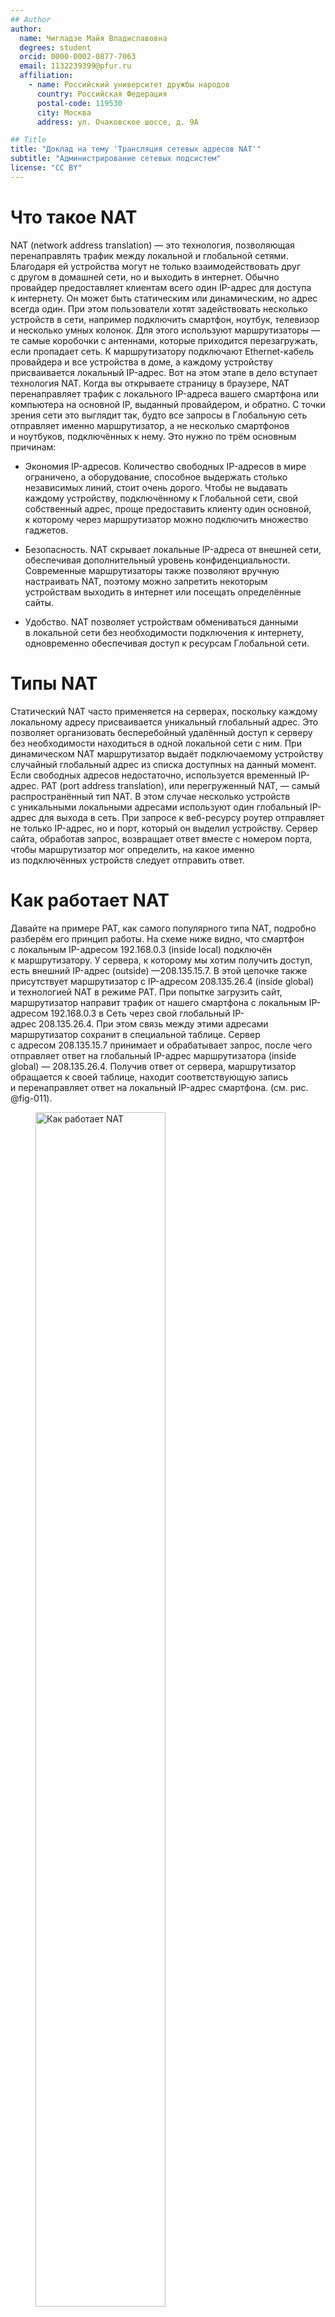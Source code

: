 ```yaml
---
## Author
author:
  name: Чигладзе Майя Владиславовна
  degrees: student
  orcid: 0000-0002-0877-7063
  email: 1132239399@pfur.ru
  affiliation:
    - name: Российский университет дружбы народов
      country: Российская Федерация
      postal-code: 119530
      city: Москва
      address: ул. Очаковское шоссе, д. 9А

## Title
title: "Доклад на тему 'Трансляция сетевых адресов NAT'"
subtitle: "Администрирование сетевых подсистем"
license: "CC BY"
---
```


# Что такое NAT

NAT (network address translation) — это технология, позволяющая перенаправлять трафик между локальной и глобальной сетями. Благодаря ей устройства могут не только взаимодействовать друг с другом в домашней сети, но и выходить в интернет.
Обычно провайдер предоставляет клиентам всего один IP-адрес для доступа к интернету. Он может быть статическим или динамическим, но адрес всегда один. При этом пользователи хотят задействовать несколько устройств в сети, например подключить смартфон, ноутбук, телевизор и несколько умных колонок.
Для этого используют маршрутизаторы — те самые коробочки с антеннами, которые приходится перезагружать, если пропадает сеть. К маршрутизатору подключают Ethernet-кабель провайдера и все устройства в доме, а каждому устройству присваивается локальный IP-адрес.
Вот на этом этапе в дело вступает технология NAT. Когда вы открываете страницу в браузере, NAT перенаправляет трафик с локального IP-адреса вашего смартфона или компьютера на основной IP, выданный провайдером, и обратно. С точки зрения сети это выглядит так, будто все запросы в Глобальную сеть отправляет именно маршрутизатор, а не несколько смартфонов и ноутбуков, подключённых к нему.
Это нужно по трём основным причинам:

 * Экономия IP-адресов. Количество свободных IP-адресов в мире ограничено, а оборудование, способное выдержать столько независимых линий, стоит очень дорого. Чтобы не выдавать каждому устройству, подключённому к Глобальной сети, свой собственный адрес, проще предоставить клиенту один основной, к которому через маршрутизатор можно подключить множество гаджетов.
 
 * Безопасность. NAT скрывает локальные IP-адреса от внешней сети, обеспечивая дополнительный уровень конфиденциальности. Современные маршрутизаторы также позволяют вручную настраивать NAT, поэтому можно запретить некоторым устройствам выходить в интернет или посещать определённые сайты.
 
 * Удобство. NAT позволяет устройствам обмениваться данными в локальной сети без необходимости подключения к интернету, одновременно обеспечивая доступ к ресурсам Глобальной сети.

# Типы NAT

Статический NAT часто применяется на серверах, поскольку каждому локальному адресу присваивается уникальный глобальный адрес. Это позволяет организовать бесперебойный удалённый доступ к серверу без необходимости находиться в одной локальной сети с ним.
При динамическом NAT маршрутизатор выдаёт подключаемому устройству случайный глобальный адрес из списка доступных на данный момент. Если свободных адресов недостаточно, используется временный IP-адрес.
PAT (port address translation), или перегруженный NAT, — самый распространённый тип NAT. В этом случае несколько устройств с уникальными локальными адресами используют один глобальный IP-адрес для выхода в сеть. При запросе к веб-ресурсу роутер отправляет не только IP-адрес, но и порт, который он выделил устройству. Сервер сайта, обработав запрос, возвращает ответ вместе с номером порта, чтобы маршрутизатор мог определить, на какое именно из подключённых устройств следует отправить ответ. 

# Как работает NAT

Давайте на примере PAT, как самого популярного типа NAT, подробно разберём его принцип работы. На схеме ниже видно, что смартфон с локальным IP-адресом 192.168.0.3 (inside local) подключён к маршрутизатору. У сервера, к которому мы хотим получить доступ, есть внешний IP-адрес (outside) —208.135.15.7. В этой цепочке также присутствует маршрутизатор с IP-адресом 208.135.26.4 (inside global) и технологией NAT в режиме PAT.
При попытке загрузить сайт, маршрутизатор направит трафик от нашего смартфона с локальным IP-адресом 192.168.0.3 в Сеть через свой глобальный IP-адрес 208.135.26.4. При этом связь между этими адресами маршрутизатор сохранит в специальной таблице.
Сервер с адресом 208.135.15.7 принимает и обрабатывает запрос, после чего отправляет ответ на глобальный IP-адрес маршрутизатора (inside global) — 208.135.26.4. Получив ответ от сервера, маршрутизатор обращается к своей таблице, находит соответствующую запись и перенаправляет ответ на локальный IP-адрес смартфона. (см. рис. @fig-011).

![Как работает NAT](image/1.png){#fig-011 width=70%}

# Настройка NAT

NAT не позволяет устройствам извне получать доступ к гаджетам в вашей локальной сети, однако эта защита может мешать использованию интернета. Например, проблемы могут возникать при работе с торрентами и программами для удалённого доступа к рабочему столу. Это хорошо известно пользователям Xbox, у которых консоль часто не может подключиться к онлайн-игре.
Для решения подобных проблем необходимо открыть порты, требуемые для работы конкретного сервиса. Сначала нужно найти список этих портов, который обычно размещается на официальном сайте продукта. Например, для Xbox список портов можно найти на странице поддержки, а в торрент-клиентах — в настройках. (см. рис. @fig-012).

![Настройка NAT. Шаг 1](image/2.png){#fig-012 width=70%}

После этого вам понадобится смартфон или компьютер, подключённый к маршрутизатору. Откройте браузер и перейдите в настройки роутера, введя его IP-адрес в адресной строке. Если адрес неизвестен, проверьте инструкцию или наклейки на корпусе устройства. Например, для маршрутизатора Keenetic это 192.168.1.1.
Затем авторизуйтесь, используя логин и пароль. Если вы их не меняли, попробуйте стандартные комбинации, такие как admin/admin или root/admin.  (см. рис. @fig-013).

![Настройка NAT. Шаг 2](image/3.png){#fig-013 width=50%}

Перейдите в раздел настроек переадресации портов. В маршрутизаторах Keenetic этот пункт называется Переадресация портов. У других производителей могут встречаться другие названия: Port, DMZ или Forwarding. (см. рис. @fig-014).

![Настройка NAT. Шаг 3](image/4.png){#fig-014 width=70%}

Нажмите кнопку Добавить правило и в появившемся окне введите данные, которые вы узнали с официального сайта продукта (см. рис. @fig-015).

![Настройка NAT. Шаг 4](image/5.png){#fig-015 width=70%}

На (см. рис. @fig-015) выше мы открыли первый порт из списка, необходимый для работы сервисов Xbox Live. Разберём каждую строку:
 * Описание — название для правила, может быть любым.
 * Вход — способ подключения роутера к интернету (Ethernet-кабель, 4G-модем, спутниковая тарелка).
 * Выход — имя устройства, для которого нужно открыть порт. В примере указан компьютер, на котором тоже бывают проблемы с доступом к Xbox Live.
 * Имя клиента — устанавливается автоматически после выбора устройства выхода.
 * Протокол — тип протокола, требуемого для порта: UDP, TCP или оба одновременно.
 * Тип правила — указывает, будет открыт один порт или диапазон портов.
 * Открыть порт — номер открываемого порта.
 * Расписание работы — нужно ли открывать порт постоянно или только в определённое время.
Так проделайте с каждым портом из списка и перезагрузите маршрутизатор, чтобы изменения вступили в силу.

# Вывод 

NAT – это не просто техническое решение, а важный элемент архитектуры Интернета, который позволил ему развиваться на протяжении десятилетий. Несмотря на некоторые ограничения и возрастающую сложность в мире IPv6, NAT продолжает оставаться неотъемлемой частью сетевых технологий, обеспечивая связь и доступность для миллионов пользователей по всему миру. Его понимание критически важно для любого специалиста в области компьютерных сетей.

 * NAT — технология, перенаправляющая трафик между локальной и глобальной сетями.
 * Она позволяет использовать один IP-адрес для подключения нескольких устройств к интернету.
 * Если некоторые сервисы не работают, проверьте настройки NAT и откройте необходимые порты.
 * NAT скрывает локальные IP-адреса от внешней сети, обеспечивая защиту и конфиденциальность.

# Список литературы{.unnumbered}

1. Компьютерные сети : нисходящий подход : учебное пособие / Дж. Ф. Куроуз, К. В. Росс. – 7-е изд. – Москва : СПб. : Питер, 2018. – 896 с.
2. Стивенс, У. Р. TCP/IP. Протоколы. Практическое руководство / У. Р. Стивенс. – Санкт-Петербург : БХВ-Петербург, 2015. – 688 с.
3. Одом, В. CCNA Routing and Switching Study Guide. Official Cert Guide / В. Оом. – 4-е изд. – San Francisco : Sybex, 2016. – 1000 p.
4. Network Address Translation // Wikipedia : The Free Encyclopedia. – Текст : электронный. – Режим доступа: https://en.wikipedia.org/wiki/Network_Address_Translation (дата обращения: 25.09.2025).
5. Конфигурирование NAT на маршрутизаторах Cisco. – Текст : электронный // Cisco Systems. – Режим доступа: https://www.cisco.com/c/en/us/support/docs/ip/network-address-translation-nat/13778-nat-faq.html (дата обращения: 25.09.2025).
6. Сравнительный анализ производительности и безопасности различных типов NAT / А. И. Петров, Б. В. Смирнов // Вестник связи. – 2022. – № 3. – С. 45–52. – Текст : электронный. 

::: {#refs}
:::
